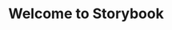 
<Meta title="Tokens/Colors" />

# Welcome to Storybook
<ColorPalette>
  <ColorItem
    title="theme.color.greyscale"
    subtitle="Some of the greys"
    colors={{ White: '#FFFFFF', Alabaster: '#F8F8F8', Concrete: '#F3F3F3' }}
  />
  <ColorItem
    title="theme.color.primary"
    subtitle="Coral"
    colors={{ WildWatermelon: '#FF4785' }}
  />
  <ColorItem
    title="theme.color.secondary"
    subtitle="Ocean"
    colors={{ DodgerBlue: '#1EA7FD' }}
  />
  <ColorItem
    title="theme.color.positive"
    subtitle="Green"
    colors={{
      Apple: 'rgba(102,191,60,1)',
      Apple80: 'rgba(102,191,60,.8)',
      Apple60: 'rgba(102,191,60,.6)',
      Apple30: 'rgba(102,191,60,.3)',
      Apple20: 'hsla(12, 100%, 60%, .1)',
      Apple10: 'hsla(50, 100%, 60%, 1)',
      Apple00: 'hsla(0, 100%, 60%, 1)',
    }}
  />
</ColorPalette>
